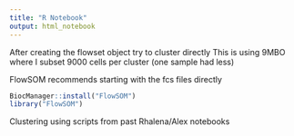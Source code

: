 ```yaml
---
title: "R Notebook"
output: html_notebook
---
```


After creating the flowset object try to cluster directly
This is using 9MBO where I subset 9000 cells per cluster (one sample had less)

FlowSOM recommends starting with the fcs files directly 


```r

BiocManager::install("FlowSOM")
library("FlowSOM")

```
Clustering using scripts from past Rhalena/Alex notebooks







